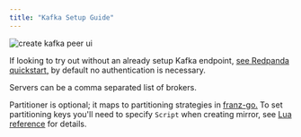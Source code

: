 ```yaml
---
title: "Kafka Setup Guide"
---
```


![create kafka peer ui](../images/setup/kafka-peer.png)

If looking to try out without an already setup Kafka endpoint, [see Redpanda quickstart,](https://docs.redpanda.com/current/get-started/quick-start) by default no authentication is necessary.

Servers can be a comma separated list of brokers.

Partitioner is optional; it maps to partitioning strategies in [franz-go.](https://pkg.go.dev/github.com/twmb/franz-go/pkg/kgo#Partitioner) To set partitioning keys you'll need to specify `Script` when creating mirror, see [Lua reference](https://docs.peerdb.io/lua/reference) for details.